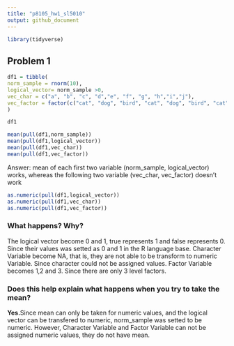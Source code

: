 ```yaml
---
title: "p8105_hw1_sl5010"
output: github_document
---
```


```r
library(tidyverse)
```

## Problem 1

```r
df1 = tibble(
norm_sample = rnorm(10),
logical_vector= norm_sample >0,
vec_char = c("a", "b", "c", "d","e", "f", "g", "h","i","j"),
vec_factor = factor(c("cat", "dog", "bird", "cat", "dog", "bird", "cat", "dog", "bird", "bird"))
)

df1
```


```r
mean(pull(df1,norm_sample))
mean(pull(df1,logical_vector))
mean(pull(df1,vec_char))
mean(pull(df1,vec_factor))
```

Answer: mean of each first two variable (norm_sample, logical_vector) works, whereas the following two variable (vec_char, vec_factor) doesn't work

```r
as.numeric(pull(df1,logical_vector))
as.numeric(pull(df1,vec_char))
as.numeric(pull(df1,vec_factor))
```

### What happens? Why?
The logical vector become 0 and 1, true represents 1 and false represents 0. Since their values was setted as 0 and 1 in the R language base.
Character Variable become NA, that is, they are not able to be transform to numeric Variable. Since character could not be assigned values.
Factor Variable becomes 1,2 and 3. Since there are only 3 level factors.

### Does this help explain what happens when you try to take the mean?

**Yes.**Since mean can only be taken for numeric values, and the logical vector can be transfered to numeric, norm_sample was setted to be numeric. However, Character Variable and Factor Variable can not be assigned numeric values, they do not have mean.

```r

```

